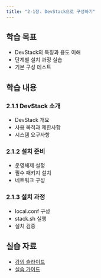 ```yaml
---
title: "2-1장. DevStack으로 구성하기"
---
```


## 학습 목표
- DevStack의 특징과 용도 이해
- 단계별 설치 과정 실습
- 기본 구성 테스트

## 학습 내용
### 2.1.1 DevStack 소개
- DevStack 개요
- 사용 목적과 제한사항
- 시스템 요구사항

### 2.1.2 설치 준비
- 운영체제 설정
- 필수 패키지 설치
- 네트워크 구성

### 2.1.3 설치 과정
- local.conf 구성
- stack.sh 실행
- 설치 검증

## 실습 자료
- [강의 슬라이드](/materials/ch2-1-devstack.pdf)
- [실습 가이드](/guides/basic.html#devstack-설치) 